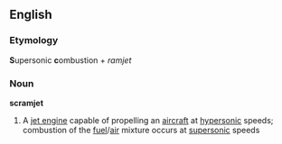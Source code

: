 ==English==
===Etymology===
'''S'''upersonic '''c'''ombustion + ''ramjet''
===Noun===
{{wikipedia}}
'''scramjet'''
#A [[jet engine]] capable of propelling an [[aircraft]] at [[hypersonic]] speeds; combustion of the [[fuel]]/[[air]] mixture occurs at [[supersonic]] speeds
